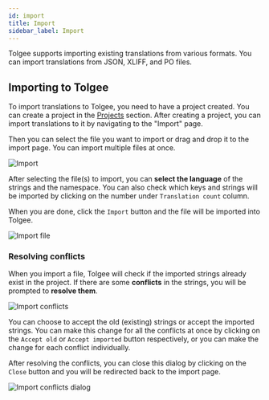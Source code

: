 ---
id: import
title: Import
sidebar_label: Import
---

Tolgee supports importing existing translations from various formats. You can import translations from JSON, XLIFF, and PO files.

## Importing to Tolgee

To import translations to Tolgee, you need to have a project created. You can create a project in the [Projects](/platform/getting_started/creating_project) section.
After creating a project, you can import translations to it by navigating to the "Import" page.

Then you can select the file you want to import or drag and drop it to the import page. You can import multiple files at once.

![Import](/img/docs/platform/import_blank_page.png)

After selecting the file(s) to import, you can **select the language** of the strings and the namespace.
You can also check which keys and strings will be imported by clicking on the number under `Translation count` column.

When you are done, click the `Import` button and the file will be imported into Tolgee.

![Import file](/img/docs/platform/import_file.png)

### Resolving conflicts

When you import a file, Tolgee will check if the imported strings already exist in the project. If there are some **conflicts** in the strings, you will be prompted to **resolve them**.

![Import conflicts](/img/docs/platform/import_conflicts.png)

You can choose to accept the old (existing) strings or accept the imported strings.
You can make this change for all the conflicts at once by clicking on the `Accept old` or `Accept imported` button respectively, or you can make the change for each conflict individually.

After resolving the conflicts, you can close this dialog by clicking on the `Close` button and you will be redirected back to the import page.

![Import conflicts dialog](/img/docs/platform/import_conflicts_dialog.png)
